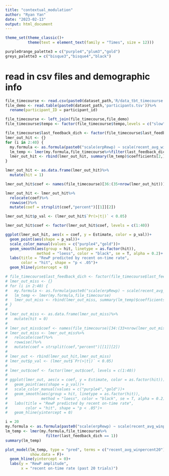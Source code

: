 ```yaml
---
title: "contextual_modulation"
author: "Ryan Yan"
date: "2023-02-13"
output: html_document
---
```


```r
theme_set(theme_classic()+
          theme(text = element_text(family = "Times", size = 12)))

purpleOrange_palette3 = c("purple4","plum3","gold")
greys_palette3 = c("bisque3","bisque4","black")
```

# read in csv files and demographic info

```r
file_timecourse <- read.csv(paste0(dataset_path,'R/data_tbt_timecourse.csv')) #tbt_meta.csv
file_demo <- read.table(paste0(dataset_path,'participants.tsv'))%>%
  rename(participant_ID = participant_id)

file_timecourse <- left_join(file_timecourse,file_demo)
file_timecourse$tempo <- factor(file_timecourse$tempo,levels = c("slow","medium","fast"))
```
```r
file_timecourse$last_feedback_dich <- factor(file_timecourse$last_feedback_dich,levels = c(1,0))
lmer_out_hit <- {}
for (i in 2:40) {
  my.formula <- as.formula(paste0("scale(erpRewp) ~ scale(recent_avg_winpercent",i, ") * tempo + last_chunk_location + (1|participant_ID)"))
  lm_temp <- lmer(my.formula,file_timecourse%>%filter(last_feedback_dich == 1))
  lmer_out_hit <- rbind(lmer_out_hit, summary(lm_temp)$coefficients[2,])
}

lmer_out_hit <- as.data.frame(lmer_out_hit)%>%
  mutate(hit = 1)

lmer_out_hit$coef <- names(file_timecourse)[36:(35+nrow(lmer_out_hit))]

lmer_out_hit <- lmer_out_hit%>%
  relocate(coef)%>%
  rowwise()%>%
  mutate(coef = strsplit(coef,"percent")[[1]][2])

lmer_out_hit$p_val <- (lmer_out_hit$`Pr(>|t|)` < 0.05)

lmer_out_hit$coef <- factor(lmer_out_hit$coef, levels = c(1:40))

ggplot(lmer_out_hit, aes(x = coef, y = Estimate, color = p_val))+
  geom_point(aes(shape = p_val))+
  scale_color_manual(values = c("purple4","gold"))+
  geom_smooth(aes(group = hit, linetype = as.factor(hit)),
              method = "loess", color = "black", se = T, alpha = 0.2)+
  labs(title = "RewP predicted by recent on-time rate",
       color = "hit", shape = "p < .05")+
  geom_hline(yintercept = 0)

# file_timecourse$last_feedback_dich <- factor(file_timecourse$last_feedback_dich,levels = c(0,1))
# lmer_out_miss <- {}
# for (i in 2:40) {
#   my.formula <- as.formula(paste0("scale(erpRewp) ~ scale(recent_avg_winpercent",i, ") * last_feedback_dich * tempo + last_chunk_location + (1|participant_ID)"))
#   lm_temp <- lmer(my.formula,file_timecourse)
#   lmer_out_miss <- rbind(lmer_out_miss, summary(lm_temp)$coefficients[2,])
# }
# 
# lmer_out_miss <- as.data.frame(lmer_out_miss)%>%
#   mutate(hit = 0)
# 
# lmer_out_miss$coef <- names(file_timecourse)[34:(33+nrow(lmer_out_miss))]
# lmer_out_miss <- lmer_out_miss%>%
#   relocate(coef)%>%
#   rowwise()%>%
#   mutate(coef = strsplit(coef,"percent")[[1]][2])
# 
# lmer_out <- rbind(lmer_out_hit,lmer_out_miss)
# lmer_out$p_val <- (lmer_out$`Pr(>|t|)` < 0.05)
# 
# lmer_out$coef <- factor(lmer_out$coef, levels = c(1:40))
# 
# ggplot(lmer_out, aes(x = coef, y = Estimate, color = as.factor(hit)))+
#   geom_point(aes(shape = p_val))+
#   scale_color_manual(values = c("purple4","gold"))+
#   geom_smooth(aes(group = hit, linetype = as.factor(hit)), 
#               method = "loess", color = "black", se = T, alpha = 0.2)+
#   labs(title = "RewP predicted by recent on-time rate",
#        color = "hit", shape = "p < .05")+
#   geom_hline(yintercept = 0)
```

```r
i = 20
my.formula <- as.formula(paste0("scale(erpRewp) ~ scale(recent_avg_winpercent",i, ") * tempo + last_chunk_location + (1|participant_ID)"))
lm_temp <- lmer(my.formula,file_timecourse%>%
                  filter(last_feedback_dich == 1))
summary(lm_temp)

plot_model(lm_temp, type = "pred", terms = c("recent_avg_winpercent20"),
           show.data = F)+
  geom_hline(yintercept = 0)+
  labs(y = "RewP amplitude",
       x = "recent on-time rate (past 20 trials)")
```